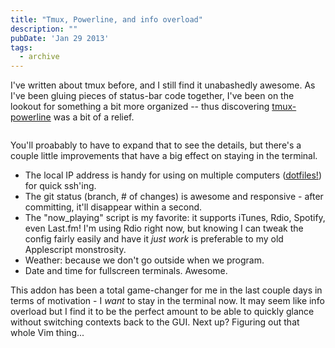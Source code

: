 ```yaml
---
title: "Tmux, Powerline, and info overload"
description: ""
pubDate: 'Jan 29 2013'
tags:
  - archive
---
```



I've written about
tmux before, and
I still find it unabashedly awesome. As I've been gluing pieces of status-bar
code together, I've been on the lookout for something a bit more organized --
thus discovering [tmux-powerline](https://github.com/erikw/tmux-powerline) was
a bit of a relief.

<a href="http://imgur.com/q5y5iWt"><img src="http://i.imgur.com/q5y5iWt.png"
alt="" title="tmux powerline" /></a>

You'll proabably to have to expand that to see the details, but there's
a couple little improvements that have a big effect on staying in the terminal.

- The local IP address is handy for using on multiple computers
  ([dotfiles!](http://github.com/imkmf/dotfiles)) for quick ssh'ing.
- The git status (branch, # of changes) is awesome and responsive - after
  committing, it'll disappear within a second.
- The "now_playing" script is my favorite: it supports iTunes, Rdio, Spotify,
  even Last.fm! I'm using Rdio right now, but knowing I can tweak the config
  fairly easily and have it *just work* is preferable to my old Applescript
  monstrosity.
- Weather: because we don't go outside when we program.
- Date and time for fullscreen terminals. Awesome.

This addon has been a total game-changer for me in the last couple days in
terms of motivation - I *want* to stay in the terminal now. It may seem like
info overload but I find it to be the perfect amount to be able to quickly
glance without switching contexts back to the GUI. Next up? Figuring
out that whole Vim thing...
